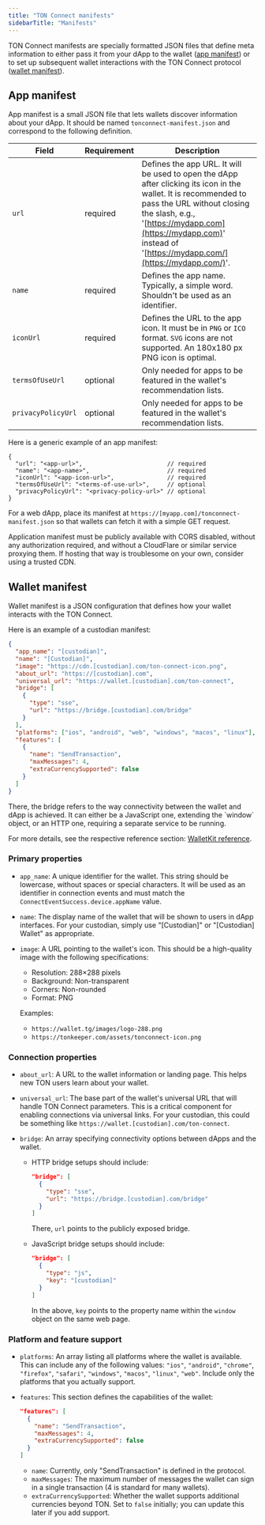 ```yaml
---
title: "TON Connect manifests"
sidebarTitle: "Manifests"
---
```



TON Connect manifests are specially formatted JSON files that define meta information to either pass it from your dApp to the wallet ([app manifest](#app-manifest)) or to set up subsequent wallet interactions with the TON Connect protocol ([wallet manifest](#wallet-manifest)).

## App manifest

App manifest is a small JSON file that lets wallets discover information about your dApp. It should be named `tonconnect-manifest.json` and correspond to the following definition.

| Field              | Requirement | Description                                                                                                                                                                                                                                                         |
| ------------------ | ----------- | ------------------------------------------------------------------------------------------------------------------------------------------------------------------------------------------------------------------------------------------------------------------- |
| `url`              | required    | Defines the app URL. It will be used to open the dApp after clicking its icon in the wallet. It is recommended to pass the URL without closing the slash, e.g., '[https://mydapp.com](https://mydapp.com)' instead of '[https://mydapp.com/](https://mydapp.com/)'. |
| `name`             | required    | Defines the app name. Typically, a simple word. Shouldn't be used as an identifier.                                                                                                                                                                                 |
| `iconUrl`          | required    | Defines the URL to the app icon. It must be in `PNG` or `ICO` format. `SVG` icons are not supported. An 180x180 px PNG icon is optimal.                                                                                                                             |
| `termsOfUseUrl`    | optional    | Only needed for apps to be featured in the wallet's recommendation lists.                                                                                                                                                                                           |
| `privacyPolicyUrl` | optional    | Only needed for apps to be featured in the wallet's recommendation lists.                                                                                                                                                                                           |

Here is a generic example of an app manifest:

```jsonc
{
  "url": "<app-url>",                        // required
  "name": "<app-name>",                      // required
  "iconUrl": "<app-icon-url>",               // required
  "termsOfUseUrl": "<terms-of-use-url>",     // optional
  "privacyPolicyUrl": "<privacy-policy-url>" // optional
}
```

For a web dApp, place its manifest at `https://[myapp.com]/tonconnect-manifest.json` so that wallets can fetch it with a simple GET request.

<Aside>
  Application manifest must be publicly available with CORS disabled, without any authorization required, and without a CloudFlare or similar service proxying them. If hosting that way is troublesome on your own, consider using a trusted CDN.
</Aside>

## Wallet manifest

Wallet manifest is a JSON configuration that defines how your wallet interacts with the TON Connect.

Here is an example of a custodian manifest:

```json
{
  "app_name": "[custodian]",
  "name": "[Custodian]",
  "image": "https://cdn.[custodian].com/ton-connect-icon.png",
  "about_url": "https://[custodian].com",
  "universal_url": "https://wallet.[custodian].com/ton-connect",
  "bridge": [
    {
      "type": "sse",
      "url": "https://bridge.[custodian].com/bridge"
    }
  ],
  "platforms": ["ios", "android", "web", "windows", "macos", "linux"],
  "features": [
    {
      "name": "SendTransaction",
      "maxMessages": 4,
      "extraCurrencySupported": false
    }
  ]
}
```

<Aside>
  There, the bridge refers to the way connectivity between the wallet and dApp is achieved. It can either be a JavaScript one, extending the `window` object, or an HTTP one, requiring a separate service to be running.

  For more details, see the respective reference section: [WalletKit reference](/ecosystem/ton-connect/walletkit).
</Aside>

### Primary properties

- `app_name`: A unique identifier for the wallet. This string should be lowercase, without spaces or special characters. It will be used as an identifier in connection events and must match the `ConnectEventSuccess.device.appName` value.

- `name`: The display name of the wallet that will be shown to users in dApp interfaces. For your custodian, simply use "\[Custodian]" or "\[Custodian] Wallet" as appropriate.

- `image`: A URL pointing to the wallet's icon. This should be a high-quality image with the following specifications:

  - Resolution: 288×288 pixels
  - Background: Non-transparent
  - Corners: Non-rounded
  - Format: PNG

  Examples:

  - `https://wallet.tg/images/logo-288.png`
  - `https://tonkeeper.com/assets/tonconnect-icon.png`

### Connection properties

- `about_url`: A URL to the wallet information or landing page. This helps new TON users learn about your wallet.

- `universal_url`: The base part of the wallet's universal URL that will handle TON Connect parameters. This is a critical component for enabling connections via universal links. For your custodian, this could be something like `https://wallet.[custodian].com/ton-connect`.

- `bridge`: An array specifying connectivity options between dApps and the wallet.
  - HTTP bridge setups should include:

    ```json
    "bridge": [
      {
        "type": "sse",
        "url": "https://bridge.[custodian].com/bridge"
      }
    ]
    ```

    There, `url` points to the publicly exposed bridge.

  - JavaScript bridge setups should include:

    ```json
    "bridge": [
      {
        "type": "js",
        "key": "[custodian]"
      }
    ]
    ```

    In the above, `key` points to the property name within the `window` object on the same web page.

### Platform and feature support

- `platforms`: An array listing all platforms where the wallet is available. This can include any of the following values: `"ios"`, `"android"`, `"chrome"`, `"firefox"`, `"safari"`, `"windows"`, `"macos"`, `"linux"`, `"web"`. Include only the platforms that you actually support.

- `features`: This section defines the capabilities of the wallet:

  ```json
  "features": [
    {
      "name": "SendTransaction",
      "maxMessages": 4,
      "extraCurrencySupported": false
    }
  ]
  ```

  - `name`: Currently, only "SendTransaction" is defined in the protocol.
  - `maxMessages`: The maximum number of messages the wallet can sign in a single transaction (4 is standard for many wallets).
  - `extraCurrencySupported`: Whether the wallet supports additional currencies beyond TON. Set to `false` initially; you can update this later if you add support.
